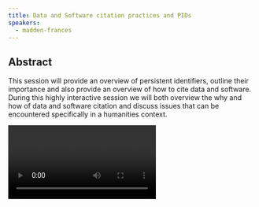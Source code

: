 ```yaml
---
title: Data and Software citation practices and PIDs
speakers:
  - madden-frances
---
```

## Abstract

This session will provide an overview of persistent identifiers, outline their importance and also provide an overview of how to cite data and software. During this highly interactive session we will both overview the why and how of data and software citation and discuss issues that can be encountered specifically in a humanities context.

<Video provider="youtube" id="rloVDjE-PO4">
  Frances Madden - Data and Software Citation Practices and PIDs
</Video>

<DownloadLink href="downloads/3.1 Madden.pdf" />

<Speakers>
  <Speaker speaker="madden-frances" />
</Speakers>

